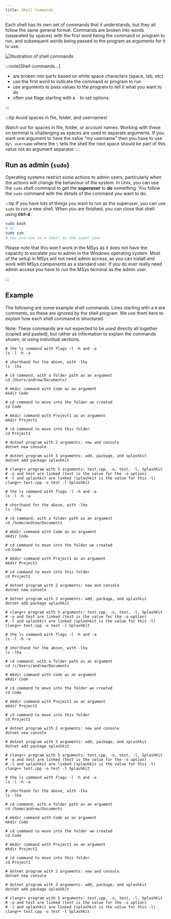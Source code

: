 ```yaml
---
title: Shell Commands
---
```



Each shell has its own set of commands that it understands, but they all follow the same general format. Commands are broken into words (separated by spaces) with the first word being the command or program to run, and subsequent words being passed to the program as arguments for it to use.

![Illustration of shell commands](./images/shell-command-pano.png)

:::note[Shell commands...]

- are broken into parts based on white space characters (space, tab, etc)
- use the first word to indicate the command or program to run
- use arguments to pass values to the program to tell it what you want to do
- often use flags starting with a `-` to set options.

:::

:::tip
Avoid spaces in file, folder, and usernames!

Watch out for spaces in file, folder, or account names. Working with these on terminal is challenging as spaces are used to separate arguments. If you want one argument to have the value "my username" then you have to use `my\ username` where the `\` tells the shell the next space should be part of this value not an argument separator.
:::

## Run as admin (`sudo`)

Operating systems restrict some actions to admin users, particularly when the actions will change the behaviour of the system. In Unix, you can use the `sudo` shell command to get the **superuser** to **do** something. You follow the `sudo` command with the details of the command you want to do.

:::tip
If you have lots of things you want to run as the superuser, you can use `sudo` to run a new shell. When you are finished, you can close that shell using **ctrl-d**.

```sh
sudo bash
# or
sudo zsh
# You are now in a shell as the super user
```

Please note that this won't work in the MSys as it does not have the capacity to escalate you to admin in the Windows operating system. Most of the setup in MSys will not need admin access, as you can install and work with MSys components as a standard user. If you do ever really need admin access you have to run the MSys terminal as the admin user.

:::

## Example

The following are some example shell commands. Lines starting with a `#` are comments, so these are ignored by the shell program. We use them here to explain how each shell command is structured.

Note: These commands are not expected to be used directly all together (copied and pasted), but rather as information to explain the commands shown, or using individual sections.

<Tabs syncKey="terminal-type">
<TabItem label="macOS">

```shell
# the ls command with flags -l -h and -a
ls -l -h -a

# shorthand for the above, with -lha
ls -lha

# cd command, with a folder path as an argument
cd /Users/andrew/Documents/

# mkdir command with Code as an argument
mkdir Code

# cd command to move into the folder we created
cd Code

# mkdir command with Project1 as an argument
mkdir Project1

# cd command to move into this folder
cd Project1

# dotnet program with 2 arguments: new and console
dotnet new console

# dotnet program with 3 arguments: add, package, and splashkit
dotnet add package splashkit

# clang++ program with 5 arguments: test.cpp, -o, test, -l, SplashKit
# -o and test are linked (test is the value for the -o option)
# -l and splashkit are linked (splashkit is the value for this -l)
clang++ test.cpp -o test -l SplashKit
```

</TabItem>
<TabItem label="Linux">

```shell
# the ls command with flags -l -h and -a
ls -l -h -a

# shorthand for the above, with -lha
ls -lha

# cd command, with a folder path as an argument
cd /home/andrew/Documents

# mkdir command with Code as an argument
mkdir Code

# cd command to move into the folder we created
cd Code

# mkdir command with Project1 as an argument
mkdir Project1

# cd command to move into this folder
cd Project1

# dotnet program with 2 arguments: new and console
dotnet new console

# dotnet program with 3 arguments: add, package, and splashkit
dotnet add package splashkit

# clang++ program with 5 arguments: test.cpp, -o, test, -l, SplashKit
# -o and test are linked (test is the value for the -o option)
# -l and splashkit are linked (splashkit is the value for this -l)
clang++ test.cpp -o test -l SplashKit
```

</TabItem>
<TabItem label="Windows (MSYS2)">

```shell
# the ls command with flags -l -h and -a
ls -l -h -a

# shorthand for the above, with -lha
ls -lha

# cd command, with a folder path as an argument
cd /c/Users/andrew/Documents

# mkdir command with Code as an argument
mkdir Code

# cd command to move into the folder we created
cd Code

# mkdir command with Project1 as an argument
mkdir Project1

# cd command to move into this folder
cd Project1

# dotnet program with 2 arguments: new and console
dotnet new console

# dotnet program with 3 arguments: add, package, and splashkit
dotnet add package splashkit

# clang++ program with 5 arguments: test.cpp, -o, test, -l, SplashKit
# -o and test are linked (test is the value for the -o option)
# -l and splashkit are linked (splashkit is the value for this -l)
clang++ test.cpp -o test -l SplashKit
```

</TabItem>
<TabItem label="Windows (WSL)">

```shell
# the ls command with flags -l -h and -a
ls -l -h -a

# shorthand for the above, with -lha
ls -lha

# cd command, with a folder path as an argument
cd /home/andrew/Documents

# mkdir command with Code as an argument
mkdir Code

# cd command to move into the folder we created
cd Code

# mkdir command with Project1 as an argument
mkdir Project1

# cd command to move into this folder
cd Project1

# dotnet program with 2 arguments: new and console
dotnet new console

# dotnet program with 3 arguments: add, package, and splashkit
dotnet add package splashkit

# clang++ program with 5 arguments: test.cpp, -o, test, -l, SplashKit
# -o and test are linked (test is the value for the -o option)
# -l and splashkit are linked (splashkit is the value for this -l)
clang++ test.cpp -o test -l SplashKit
```

</TabItem>
</Tabs>
